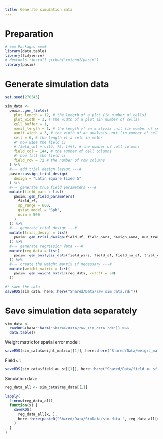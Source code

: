 ```yaml
---
title: Generate simulation data
---
```


# Preparation

```r
# === Packages ===#
library(data.table)
library(tidyverse)
# devtools::install_github("tmieno2/pasim")
library(pasim)
```

# Generate simulation data

```r
set.seed(278543)

sim_data <-
  pasim::gen_fields(
    plot_length = 12, # the length of a plot (in number of cells)
    plot_width = 3, # the width of a plot (in number of cells)
    cell_buffer = 1,
    aunit_length = 2, # the length of an analysis unit (in number of cells)
    aunit_width = 3, # the width of an analysis unit (in number of cells)
    cell = 6, # the length of a cell in meter
    #* how wide the field is
    # field_col = c(36, 72, 144), # the number of cell columns
    field_col = 144, # the number of cell columns
    #* how tall the field is
    field_row = 72 # the number of row columns
  ) %>%
  #--- add trial design layout ---#
  pasim::assign_trial_design(
    design = "Latin Square Fixed 5"
  ) %>%
  #--- generate true field parameters ---#
  mutate(field_pars = list(
    pasim::gen_field_parameters(
      field_sf,
      sp_range = 600,
      gstat_model = "Sph",
      nsim = 500
    )
  )) %>%
  #--- generate trial design ---#
  mutate(trial_design = list(
    pasim::gen_trial_design(field_sf, field_pars, design_name, num_treatments, Nk_minus = 40, Nk_plus = 20)
  )) %>%
  #--- generate regression data ---#
  mutate(reg_data = list(
    pasim::gen_analysis_data(field_pars, field_sf, field_au_sf, trial_design)
  )) %>%
  #--- create the weight matrix if necessary ---#
  mutate(weight_matrix = list(
    pasim::gen_weight_matrix(reg_data, cutoff = 50)
  ))

#* save the data
saveRDS(sim_data, here::here("Shared/Data/raw_sim_data.rds"))
```

# Save simulation data separately

```r
sim_data <-
  readRDS(here::here("Shared/Data/raw_sim_data.rds")) %>%
  data.table()
```

Weight matrix for spatial error model:

```r
saveRDS(sim_data$weight_matrix[[1]], here::here("Shared/Data/weight_matrix.rds"))
```

Field `sf`:

```r
saveRDS(sim_data$field_au_sf[[1]], here::here("Shared/Data/field_au_sf.rds"))
```

Simulation data:

```r
reg_data_all <- sim_data$reg_data[[1]]

lapply(
  1:nrow(reg_data_all),
  function(x) {
    saveRDS(
      reg_data_all[x, ],
      here::here(paste0("Shared/Data/SimData/sim_data_", reg_data_all[x, sim], ".rds"))
    )
  }
)
```
